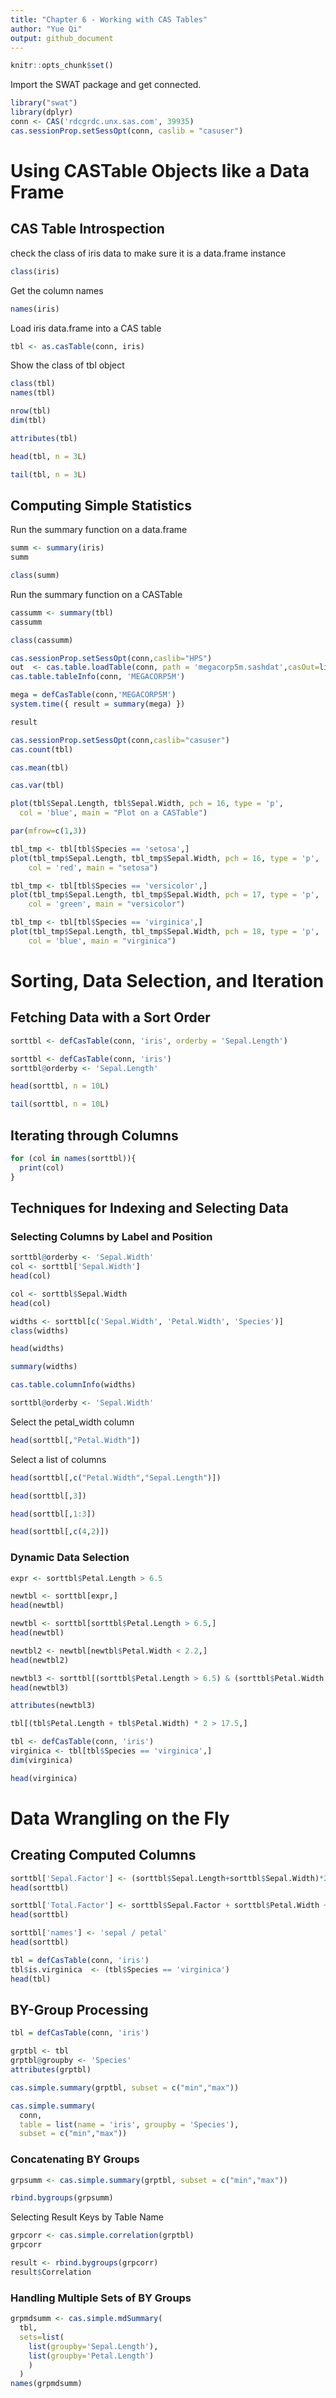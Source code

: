 ```yaml
---
title: "Chapter 6 - Working with CAS Tables"
author: "Yue Qi"
output: github_document
---
```


```r
knitr::opts_chunk$set()
```



Import the SWAT package and get connected.

```r
library("swat")
library(dplyr)
conn <- CAS('rdcgrdc.unx.sas.com', 39935)
cas.sessionProp.setSessOpt(conn, caslib = "casuser")
```

# Using CASTable Objects like a Data Frame

## CAS Table Introspection
check the class of iris data to make sure it is a data.frame instance
```r
class(iris)
```

Get the column names
```r
names(iris)
```

Load iris data.frame into a CAS table
```r
tbl <- as.casTable(conn, iris)
```

Show the class of tbl object
```r
class(tbl)
names(tbl)
```

```r
nrow(tbl)
dim(tbl)
```

```r
attributes(tbl)
```

```r
head(tbl, n = 3L)
```

```r
tail(tbl, n = 3L)
```

## Computing Simple Statistics
Run the summary function on a data.frame
```r
summ <- summary(iris)
summ
```

```r
class(summ)
```

Run the summary function on a CASTable
```r
cassumm <- summary(tbl)
cassumm
```

```r
class(cassumm)
```

```r
cas.sessionProp.setSessOpt(conn,caslib="HPS")
out  <- cas.table.loadTable(conn, path = 'megacorp5m.sashdat',casOut=list(replace = TRUE) )
cas.table.tableInfo(conn, 'MEGACORP5M')
```

```r
mega = defCasTable(conn,'MEGACORP5M')
system.time({ result = summary(mega) })
```

```r
result
```

```r
cas.sessionProp.setSessOpt(conn,caslib="casuser")
cas.count(tbl)
```

```r
cas.mean(tbl)
```

```r
cas.var(tbl)
```

```r
plot(tbl$Sepal.Length, tbl$Sepal.Width, pch = 16, type = 'p', 
  col = 'blue', main = "Plot on a CASTable")

```

```r
par(mfrow=c(1,3))

tbl_tmp <- tbl[tbl$Species == 'setosa',]
plot(tbl_tmp$Sepal.Length, tbl_tmp$Sepal.Width, pch = 16, type = 'p', 
    col = 'red', main = "setosa")

tbl_tmp <- tbl[tbl$Species == 'versicolor',]
plot(tbl_tmp$Sepal.Length, tbl_tmp$Sepal.Width, pch = 17, type = 'p', 
    col = 'green', main = "versicolor")

tbl_tmp <- tbl[tbl$Species == 'virginica',]
plot(tbl_tmp$Sepal.Length, tbl_tmp$Sepal.Width, pch = 18, type = 'p', 
    col = 'blue', main = "virginica")

```

# Sorting, Data Selection, and Iteration
## Fetching Data with a Sort Order
```r
sorttbl <- defCasTable(conn, 'iris', orderby = 'Sepal.Length')
```

```r
sorttbl <- defCasTable(conn, 'iris')
sorttbl@orderby <- 'Sepal.Length'

```

```r
head(sorttbl, n = 10L)
```

```r
tail(sorttbl, n = 10L)
```
## Iterating through Columns
```r
for (col in names(sorttbl)){
  print(col)
}

```
## Techniques for Indexing and Selecting Data
### Selecting Columns by Label and Position
```r
sorttbl@orderby <- 'Sepal.Width'
col <- sorttbl['Sepal.Width']
head(col)

```

```r
col <- sorttbl$Sepal.Width
head(col)

```

```r
widths <- sorttbl[c('Sepal.Width', 'Petal.Width', 'Species')]
class(widths)

```

```r
head(widths)
```

```r
summary(widths)
```

```r
cas.table.columnInfo(widths)
```

```r
sorttbl@orderby <- 'Sepal.Width'
```
Select the petal_width column
```r
head(sorttbl[,"Petal.Width"])

```

Select a list of columns
```r

head(sorttbl[,c("Petal.Width","Sepal.Length")])

```

```r
head(sorttbl[,3])
```

```r
head(sorttbl[,1:3])
```

```r
head(sorttbl[,c(4,2)])
```
### Dynamic Data Selection
```r
expr <- sorttbl$Petal.Length > 6.5
```

```r
newtbl <- sorttbl[expr,]
head(newtbl)

```

```r
newtbl <- sorttbl[sorttbl$Petal.Length > 6.5,]
head(newtbl)

```

```r
newtbl2 <- newtbl[newtbl$Petal.Width < 2.2,]
head(newtbl2)

```

```r
newtbl3 <- sorttbl[(sorttbl$Petal.Length > 6.5) & (sorttbl$Petal.Width < 2.2),]
head(newtbl3)

```

```r
attributes(newtbl3)
```

```r
tbl[(tbl$Petal.Length + tbl$Petal.Width) * 2 > 17.5,]
```

```r
tbl <- defCasTable(conn, 'iris')
virginica <- tbl[tbl$Species == 'virginica',]
dim(virginica)

```

```r
head(virginica)
```
# Data Wrangling on the Fly

## Creating Computed Columns
```r
sorttbl['Sepal.Factor'] <- (sorttbl$Sepal.Length+sorttbl$Sepal.Width)*2
head(sorttbl)

```

```r
sorttbl['Total.Factor'] <- sorttbl$Sepal.Factor + sorttbl$Petal.Width + sorttbl$Petal.Length
head(sorttbl)

```

```r
sorttbl['names'] <- 'sepal / petal'
head(sorttbl)

```

```r
tbl = defCasTable(conn, 'iris')
tbl$is.virginica  <- (tbl$Species == 'virginica')
head(tbl) 

```
## BY-Group Processing
```r
tbl = defCasTable(conn, 'iris')
```

```r
grptbl <- tbl
grptbl@groupby <- 'Species'
attributes(grptbl)

```

```r
cas.simple.summary(grptbl, subset = c("min","max"))
```

```r
cas.simple.summary(
  conn, 
  table = list(name = 'iris', groupby = 'Species'),
  subset = c("min","max"))

```

### Concatenating BY Groups
```r
grpsumm <- cas.simple.summary(grptbl, subset = c("min","max"))
```

```r
rbind.bygroups(grpsumm)
```

Selecting Result Keys by Table Name
```r
grpcorr <- cas.simple.correlation(grptbl)
grpcorr

```

```r
result <- rbind.bygroups(grpcorr)
result$Correlation

```
### Handling Multiple Sets of BY Groups
```r
grpmdsumm <- cas.simple.mdSummary(
  tbl, 
  sets=list(
    list(groupby='Sepal.Length'),
    list(groupby='Petal.Length')
    )
  )
names(grpmdsumm)

```
